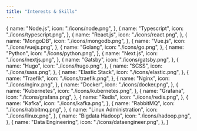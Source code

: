 ```yaml
---
title: "Interests & Skills"
---
```


  {
    name: "Node.js",
    icon: "./icons/node.png",
  },
  {
    name: "Typescript",
    icon: "./icons/typescript.png",
  },
  {
    name: "React.js",
    icon: "./icons/react.png",
  },
  {
    name: "MongoDB",
    icon: "./icons/mongodb.png",
  },
  {
    name: "Vue.js",
    icon: "./icons/vuejs.png",
  },
  {
    name: "Golang",
    icon: "./icons/go.png",
  },
  {
    name: "Python",
    icon: "./icons/python.png",
  },
  {
    name: "Next.js",
    icon: "./icons/nextjs.png",
  },
  {
    name: "Gatsby",
    icon: "./icons/gatsby.png",
  },
  {
    name: "Hugo",
    icon: "./icons/hugo.png",
  },
  {
    name: "SCSS",
    icon: "./icons/sass.png",
  },
  {
    name: "Elastic Stack",
    icon: "./icons/elastic.png",
  },
  {
    name: "Traefik",
    icon: "./icons/traefik.png",
  },
  {
    name: "Nginx",
    icon: "./icons/nginx.png",
  },
  {
    name: "Docker",
    icon: "./icons/docker.png",
  },
  {
    name: "Kubernetes",
    icon: "./icons/kubernetes.png",
  },
  {
    name: "Grafana",
    icon: "./icons/grafana.png",
  },
  {
    name: "Redis",
    icon: "./icons/redis.png",
  },
  {
    name: "Kafka",
    icon: "./icons/kafka.png",
  },
  {
    name: "RabbitMQ",
    icon: "./icons/rabbitmq.png",
  },
  {
    name: "Linux Administration",
    icon: "./icons/linux.png",
  },
  {
    name: "Bigdata Hadoop",
    icon: "./icons/hadoop.png",
  },
  {
    name: "Data Engineering",
    icon: "./icons/dataengineer.png",
  },
]
